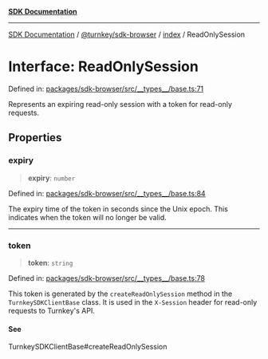 [**SDK Documentation**](../../../../README.mdx)

***

[SDK Documentation](../../../../packages.mdx) / [@turnkey/sdk-browser](../../README.mdx) / [index](../README.mdx) / ReadOnlySession

# Interface: ReadOnlySession

Defined in: [packages/sdk-browser/src/\_\_types\_\_/base.ts:71](https://github.com/tkhq/sdk/blob/3a88af7d1d927c6022706911d6af0f92f1440e00/packages/sdk-browser/src/__types__/base.ts#L71)

Represents an expiring read-only session with a token for read-only requests.

## Properties

### expiry

> **expiry**: `number`

Defined in: [packages/sdk-browser/src/\_\_types\_\_/base.ts:84](https://github.com/tkhq/sdk/blob/3a88af7d1d927c6022706911d6af0f92f1440e00/packages/sdk-browser/src/__types__/base.ts#L84)

The expiry time of the token in seconds since the Unix epoch.
This indicates when the token will no longer be valid.

***

### token

> **token**: `string`

Defined in: [packages/sdk-browser/src/\_\_types\_\_/base.ts:78](https://github.com/tkhq/sdk/blob/3a88af7d1d927c6022706911d6af0f92f1440e00/packages/sdk-browser/src/__types__/base.ts#L78)

This token is generated by the `createReadOnlySession` method in the `TurnkeySDKClientBase` class.
It is used in the `X-Session` header for read-only requests to Turnkey's API.

#### See

TurnkeySDKClientBase#createReadOnlySession
